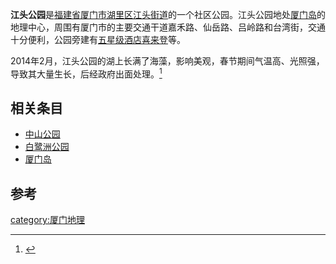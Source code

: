 '''江头公园'''是[[福建省|福建省]][[厦门市|厦门市]][[湖里区|湖里区]][[江头街道|江头街道]]的一个社区公园。江头公园地处[[厦门岛|厦门岛]]的地理中心，周围有厦门市的主要交通干道嘉禾路、仙岳路、吕岭路和台湾街，交通十分便利，公园旁建有[[星级|五星级酒店]][[喜来登|喜来登]]等。

2014年2月，江头公园的湖上长满了海藻，影响美观，春节期间气温高、光照强，导致其大量生长，后经政府出面处理。<ref>{{Cite news |url=http://covid-19.chinadaily.com.cn/hqgj/jryw/2014-02-13/content_11203282.html |title=厦门江头公园：湖面海藻已清理 每天运走十多车- 中国日报网 |accessdate=2021-12-01 |archive-date=2021-12-01 |archive-url=https://web.archive.org/web/20211201015243/http://covid-19.chinadaily.com.cn/hqgj/jryw/2014-02-13/content_11203282.html |dead-url=no }}</ref>

==相关条目==
* [[中山公园_(厦门)|中山公园]]
* [[白鹭洲_(厦门)|白鹭洲公园]]
* [[厦门岛|厦门岛]]

==参考==
{{reflist}}
[[category:厦门地理|category:厦门地理]]